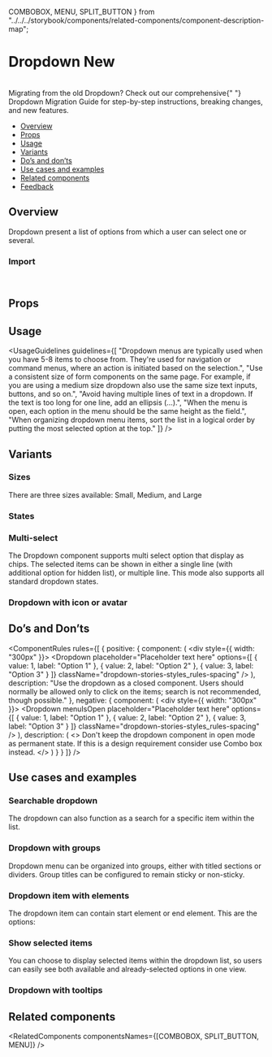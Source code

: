   COMBOBOX,
  MENU,
  SPLIT_BUTTON
} from "../../../storybook/components/related-components/component-description-map";

<Meta of={DropdownStories} />

# Dropdown New

<AlphaWarning />

<br />

<Tip title="Migration Guide Available" emoji="🚀">
  Migrating from the old Dropdown? Check out our comprehensive{" "}
  <Link href="/?path=/docs/components-dropdown-alpha-migration-guide--docs">Dropdown Migration Guide</Link> for
  step-by-step instructions, breaking changes, and new features.
</Tip>

- [Overview](#overview)
- [Props](#props)
- [Usage](#usage)
- [Variants](#variants)
- [Do’s and don’ts](#dos-and-donts)
- [Use cases and examples](#use-cases-and-examples)
- [Related components](#related-components)
- [Feedback](#feedback)

## Overview

Dropdown present a list of options from which a user can select one or several.

<Canvas of={DropdownStories.Overview} />

### Import

```js
import { Dropdown } from "@vibe/core/next";
```

## Props

<PropsTable />

## Usage

<UsageGuidelines
  guidelines={[
    "Dropdown menus are typically used when you have 5-8 items to choose from. They're used for navigation or command menus, where an action is initiated based on the selection.",
    "Use a consistent size of form components on the same page. For example, if you are using a medium size dropdown also use the same size text inputs, buttons, and so on.",
    "Avoid having multiple lines of text in a dropdown. If the text is too long for one line, add an ellipsis (…).",
    "When the menu is open, each option in the menu should be the same height as the field.",
    "When organizing dropdown menu items, sort the list in a logical order by putting the most selected option at the top."
  ]}
/>

## Variants

### Sizes

There are three sizes available: Small, Medium, and Large

<Canvas of={DropdownStories.Sizes} />

### States

<Canvas of={DropdownStories.States} />

### Multi-select

The Dropdown component supports multi select option that display as chips. The selected items can be shown in either a single line (with additional option for hidden list), or multiple line. This mode also supports all standard dropdown states.

<Canvas of={DropdownStories.MultiSelect} />

### Dropdown with icon or avatar

<Canvas of={DropdownStories.DropdownWithIconOrAvatar} />

## Do’s and Don’ts

<ComponentRules
  rules={[
    {
      positive: {
        component: (
          <div style={{ width: "300px" }}>
            <Dropdown
              placeholder="Placeholder text here"
              options={[
                { value: 1, label: "Option 1" },
                { value: 2, label: "Option 2" },
                { value: 3, label: "Option 3" }
              ]}
              className="dropdown-stories-styles_rules-spacing"
            />
          </div>
        ),
        description:
          "Use the dropdown as a closed component. Users should normally be allowed only to click on the items; search is not recommended, though possible."
      },
      negative: {
        component: (
          <div style={{ width: "300px" }}>
            <Dropdown
              menuIsOpen
              placeholder="Placeholder text here"
              options={[
                { value: 1, label: "Option 1" },
                { value: 2, label: "Option 2" },
                { value: 3, label: "Option 3" }
              ]}
              className="dropdown-stories-styles_rules-spacing"
            />
          </div>
        ),
        description: (
          <>
            Don't keep the dropdown component in open mode as permanent state. If this is a design requirement consider
            use <StorybookLink page="Components/Combobox">Combo box</StorybookLink> instead.
          </>
        )
      }
    }
  ]}
/>

## Use cases and examples

### Searchable dropdown

The dropdown can also function as a search for a specific item within the list.

<Canvas of={DropdownStories.Searchable} />

### Dropdown with groups

Dropdown menu can be organized into groups, either with titled sections or dividers. Group titles can be configured to remain sticky or non-sticky.

<Canvas of={DropdownStories.DropdownWithGroups} />

### Dropdown item with elements

The dropdown item can contain start element or end element. This are the options:

<Canvas of={DropdownStories.DropdownItemWithElements} />

### Show selected items

You can choose to display selected items within the dropdown list, so users can easily see both available and already-selected options in one view.

<Canvas of={DropdownStories.DropdownShowSelectedItems} />

### Dropdown with tooltips

<Canvas of={DropdownStories.DropdownWithTooltips} />

## Related components

<RelatedComponents componentsNames={[COMBOBOX, SPLIT_BUTTON, MENU]} />
